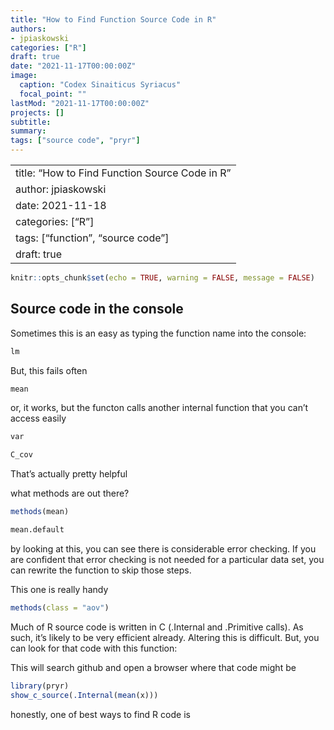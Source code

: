 ```yaml
---
title: "How to Find Function Source Code in R"
authors:
- jpiaskowski
categories: ["R"]
draft: true
date: "2021-11-17T00:00:00Z"
image:
  caption: "Codex Sinaiticus Syriacus"
  focal_point: ""
lastMod: "2021-11-17T00:00:00Z"
projects: []
subtitle: 
summary: 
tags: ["source code", "pryr"]
---
```


---
title: "How to Find Function Source Code in R"
author: jpiaskowski
date: 2021-11-18
categories: ["R"]
tags: ["function", "source code"]
draft: true
---

```r
knitr::opts_chunk$set(echo = TRUE, warning = FALSE, message = FALSE)
```

## Source code in the console

Sometimes this is an easy as typing the function name into the console:

```r
lm
```

But, this fails often

```r
mean
```

or, it works, but the functon calls another internal function that you can't access easily

```r
var
```
```r
C_cov
```
That's actually pretty helpful


what methods are out there?
```r
methods(mean)
```

```r
mean.default
```
by looking at this, you can see there is considerable error checking. If you are confident that error checking is not needed for a particular data set, you can rewrite the function to skip those steps. 

This one is really handy
```r
methods(class = "aov")
```

Much of R source code is written in C (.Internal and .Primitive calls). As such, it's likely to be very efficient already. Altering this is difficult. But, you can  look for that code with this function:

This will search github and open a browser where that code might be
```r
library(pryr)
show_c_source(.Internal(mean(x)))
```

honestly, one of best ways to find R code is 






